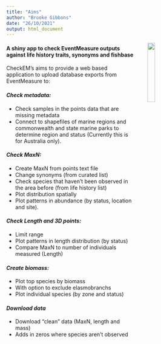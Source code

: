 ```yaml
---
title: "Aims"
author: "Brooke Gibbons"
date: "26/10/2021"
output: html_document
---
```

<img style="float: right; margin-left: 30px; margin-right: 30px;" width= "20%" src='checkem.png'>           


#### A shiny app to check EventMeasure outputs against life history traits, synonyms and fishbase
CheckEM’s aims to provide a web based application to upload database exports from EventMeasure to:

#### *Check metadata:*
- Check samples in the points data that are missing metadata
- Connect to shapefiles of marine regions and commonwealth and state marine parks to determine region and status (Currently this is for Australia only). 

#### *Check MaxN:*
- Create MaxN from points text file
- Change synonyms (from curated list)
- Check species that haven’t been observed in the area before (from life history list)
- Plot distribution spatially
- Plot patterns in abundance (by status, location and site).

#### *Check Length and 3D points:*
- Limit range
- Plot patterns in length distribution (by status)
- Compare MaxN to number of individuals measured (Length)

#### *Create biomass:*
- Plot top species by biomass
- With option to exclude elasmobranchs
- Plot individual species (by zone and status)

#### *Download data*
- Download “clean” data (MaxN, length and mass)
- Adds in zeros where species aren't observed